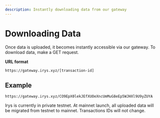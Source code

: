 ```yaml
---
description: Instantly downloading data from our gateway
---
```



# Downloading Data

Once data is uploaded, it becomes instantly accessible via our gateway. To download data, make a GET request.


**URL format**

`https://gateway.irys.xyz/[transaction-id]`

## Example

`https://gateway.irys.xyz/CO9EpX0lekJEfXUOeXncUmMuG8eEp5WJHXl9U9yZUYA`


<Callout type="info" emoji="ℹ️">
Irys is currently in private testnet. At mainnet launch, all uploaded data will be migrated from testnet to mainnet. Transactions IDs will not change. 
</Callout>
